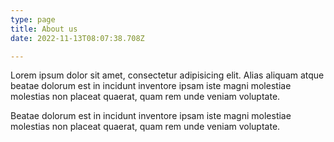 ```yaml
---
type: page
title: About us
date: 2022-11-13T08:07:38.708Z

---
```


Lorem ipsum dolor sit amet, consectetur adipisicing elit. Alias aliquam atque beatae dolorum est in incidunt inventore ipsam iste magni molestiae molestias non placeat quaerat, quam rem unde veniam voluptate. 

Beatae dolorum est in incidunt inventore ipsam iste magni molestiae molestias non placeat quaerat, quam rem unde veniam voluptate.
